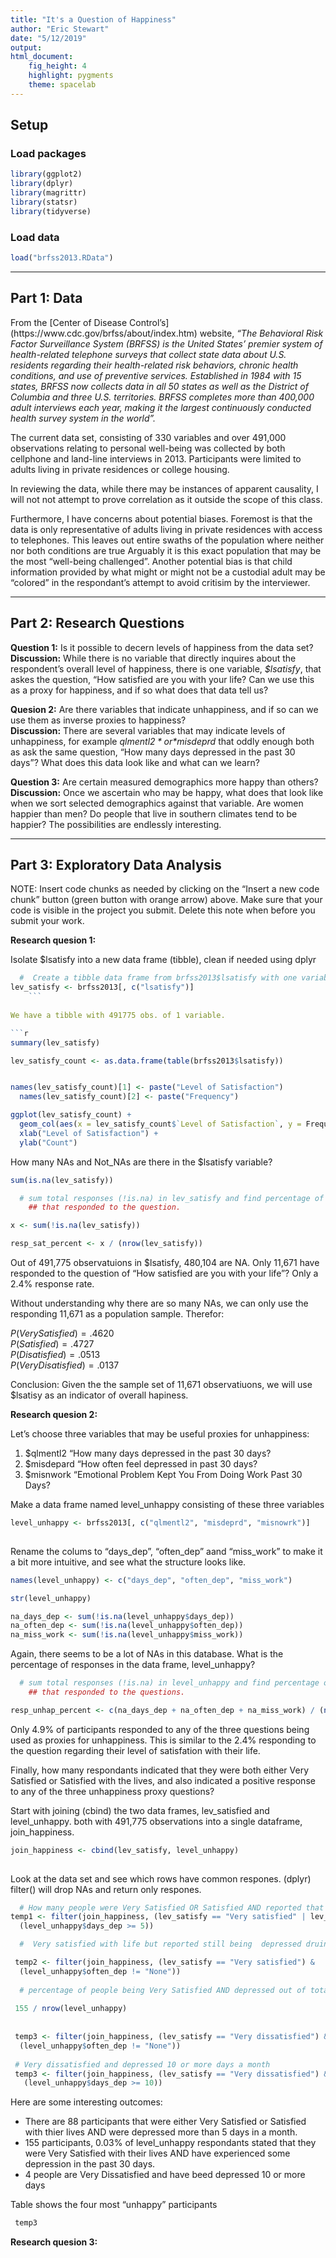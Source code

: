 ---
title: "It's a Question of Happiness"
author: "Eric Stewart"
date: "5/12/2019"
output:
html_document: 
    fig_height: 4
    highlight: pygments
    theme: spacelab
---




## Setup

### Load packages

```{r load_packages, message = FALSE}
library(ggplot2)
library(dplyr)
library(magrittr)
library(statsr)
library(tidyverse)
```

### Load data



```{r load_data}
load("brfss2013.RData")
```



* * *

## Part 1: Data

From the [Center of Disease Control’s] (https://www.cdc.gov/brfss/about/index.htm) website, *“The Behavioral Risk Factor Surveillance System (BRFSS) is the United States' premier system of health-related telephone surveys that collect state data about U.S. residents regarding their health-related risk behaviors, chronic health conditions, and use of preventive services. Established in 1984 with 15 states, BRFSS now collects data in all 50 states as well as the District of Columbia and three U.S. territories. BRFSS completes more than 400,000 adult interviews each year, making it the largest continuously conducted health survey system in the world”.*

The current data set, consisting of 330 variables and over 491,000 observations relating to personal well-being was collected by both cellphone and land-line interviews in 2013.  Participants were limited to adults living in private residences or college housing.  

In reviewing the data, while there may be instances of apparent causality, I will not not attempt to prove correlation as it outside the scope of this class. 

Furthermore, I have concerns about potential biases.  Foremost is that the data is only representative of adults living in private residences with access to telephones.  This leaves out entire swaths of the population where neither nor both conditions are true Arguably it is this exact population that may be the most “well-being challenged”.  Another potential bias is that child information provided by what might or might not be a custodial adult may be "colored" in the respondant's attempt to avoid critisim by the interviewer.


* * *

## Part 2: Research Questions

**Question 1:** Is it possible to decern levels of happiness from the data set?  
**Discussion:** While there is no variable that directly inquires about the respondent’s overall level of happiness, there is one variable, *$lsatisfy*, that askes the question, “How satisfied are you with your life?  Can we use this as a proxy for happiness, and if so what does that data tell us? 

**Quesion 2:**  Are there variables that indicate unhappiness, and if so can we use them as inverse proxies to happiness?  
**Discussion:**  There are several variables that may indicate levels of unhappiness, for example *$qlmentl2* or *$misdeprd* that oddly enough both as ask the same question, "How many days depressed in the past 30 days"?  What does this data look like and what can we learn?

**Question 3:** Are certain measured demographics more happy than others?  
**Discussion:** Once we ascertain who may be happy, what does that look like when we sort selected demographics against that variable.  Are women happier than men? Do people that live in southern climates tend to be happier? The possibilities are endlessly interesting.


* * *

## Part 3: Exploratory Data Analysis

NOTE: Insert code chunks as needed by clicking on the "Insert a new code chunk" 
button (green button with orange arrow) above. Make sure that your code is visible
in the project you submit. Delete this note when before you submit your work.

**Research quesion 1:**

Isolate $lsatisfy into a new data frame (tibble), clean if needed using dplyr

```{r create_lev_satisfy, results='hide'}
  #  Create a tibble data frame from brfss2013$lsatisfy with one variable named lev_satisfy 
lev_satisfy <- brfss2013[, c("lsatisfy")]
    ```
    
We have a tibble with 491775 obs. of 1 variable. 

```{r data_summary}
summary(lev_satisfy)

```

 

```{r initial_plot}

lev_satisfy_count <- as.data.frame(table(brfss2013$lsatisfy))


names(lev_satisfy_count)[1] <- paste("Level of Satisfaction")
  names(lev_satisfy_count)[2] <- paste("Frequency")

ggplot(lev_satisfy_count) +
  geom_col(aes(x = lev_satisfy_count$`Level of Satisfaction`, y = Frequency)) +
  xlab("Level of Satisfaction") +
  ylab("Count") 


```

  
How many NAs and Not_NAs are there in the $lsatisfy variable?

```{r count_satisfy_NAs}
sum(is.na(lev_satisfy))
```

```{r count_Not_NA}

  # sum total responses (!is.na) in lev_satisfy and find percentage of observations
    ## that responded to the question.

x <- sum(!is.na(lev_satisfy)) 

resp_sat_percent <- x / (nrow(lev_satisfy))

```

Out of 491,775 observatuions in $lsatisfy, 480,104 are NA. Only 11,671 have responded to the question of "How satisfied are you with your life"?   Only a 2.4% response rate.  

Without understanding why there are so many NAs, we can only use the responding 11,671 as a population sample.  Therefor:

$P (Very Satisfied) = .4620$  
$P (Satisfied) = .4727$   
$P (Disatisfied) = .0513$   
$P (Very Disatisfied) = .0137$   

Conclusion: Given the the sample set of 11,671 observatiuons,  we will use $lsatisy as an indicator of overall hapiness. 


**Research quesion 2:**

Let's choose three variables that may be useful proxies for unhappiness:

1.  $qlmentl2 "How many days depressed in the past 30 days?
2.  $misdepard "How often feel depressed in past 30 days?
3.  $misnwork "Emotional Problem Kept You From Doing Work Past 30 Days?

Make a data frame named level_unhappy consisting of these three variables

```{r create_level_unhappy, results='hide'}
level_unhappy <- brfss2013[, c("qlmentl2", "misdeprd", "misnowrk")]
    
```

    
Rename the colums to "days_dep", "often_dep" aand "miss_work" to make it a bit more intuitive, and see what the structure looks like.

```{r rename_and_examine}
names(level_unhappy) <- c("days_dep", "often_dep", "miss_work")

str(level_unhappy)
```


```{r count_unhappy_NAs}

na_days_dep <- sum(!is.na(level_unhappy$days_dep))
na_often_dep <- sum(!is.na(level_unhappy$often_dep))
na_miss_work <- sum(!is.na(level_unhappy$miss_work))

```


Again, there seems to be a lot of NAs in this database.  What is the percentage of responses in the data frame, level_unhappy?

```{r precent_NA_level_unhappy}

  # sum total responses (!is.na) in level_unhappy and find percentage of observations
    ## that responded to the questions. 

resp_unhap_percent <- c(na_days_dep + na_often_dep + na_miss_work) / (nrow(level_unhappy) * 3)


```

Only 4.9% of participants responded to any of the three questions being used as proxies for unhappiness.
This is similar to the 2.4% responding to the question regarding their level of satisfation with their life.

Finally, how many respondants indicated that they were both either Very Satisfied or Satisfied with the lives, and also indicated a positive response to any of the three unhappiness proxy questions?

Start with joining (cbind) the two data frames, lev_satisfied and level_unhappy. both with 491,775 observations into a single dataframe, join_happiness.

```{r join_dataframes}
join_happiness <- cbind(lev_satisfy, level_unhappy)
  
```

Look at the data set and see which rows have common respones. (dplyr) filter() will drop NAs and return only respones.

```{r common_responses}

  # How many people were Very Satisfied OR Satisfied AND reported that they were depressed more than 5 days out of the past thirty
temp1 <- filter(join_happiness, (lev_satisfy == "Very satisfied" | lev_satisfy == "Satisfied") &
  (level_unhappy$days_dep >= 5))

  #  Very satisfied with life but reported still being  depressed druing past thirty days

 temp2 <- filter(join_happiness, (lev_satisfy == "Very satisfied") &
  (level_unhappy$often_dep != "None"))
 
  # percentage of people being Very Satisfied AND depressed out of total level_unhappy population
 
 155 / nrow(level_unhappy)
 
 
 temp3 <- filter(join_happiness, (lev_satisfy == "Very dissatisfied") &
  (level_unhappy$often_dep != "None"))
 
 # Very dissatisfied and depressed 10 or more days a month
 temp3 <- filter(join_happiness, (lev_satisfy == "Very dissatisfied") &
   (level_unhappy$days_dep >= 10))

```

Here are some interesting outcomes:  

*  There are 88 participants that were either Very Satisfied or Satisfied with thier lives AND were depressed more than 5 days in a month.   
*  155 participants, 0.03%  of level_unhappy respondants stated that they were Very Satisfied with their lives AND have experienced some depression in the past 30 days.  
*  4 people are Very Dissatisfied and have beed depressed 10 or more days

Table shows the four most "unhappy" participants

```{r  most_unhappy}
 temp3

```





**Research quesion 3:**



```{r}





```

